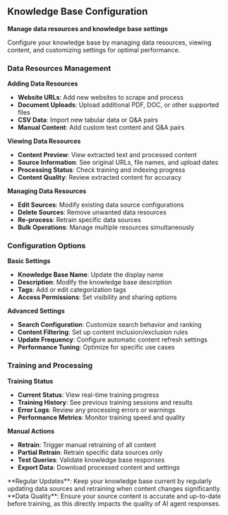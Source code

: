 ## Knowledge Base Configuration

**Manage data resources and knowledge base settings**

Configure your knowledge base by managing data resources, viewing content, and customizing settings for optimal performance.

### Data Resources Management

**Adding Data Resources**

- **Website URLs**: Add new websites to scrape and process
- **Document Uploads**: Upload additional PDF, DOC, or other supported files
- **CSV Data**: Import new tabular data or Q&A pairs
- **Manual Content**: Add custom text content and Q&A pairs

**Viewing Data Resources**

- **Content Preview**: View extracted text and processed content
- **Source Information**: See original URLs, file names, and upload dates
- **Processing Status**: Check training and indexing progress
- **Content Quality**: Review extracted content for accuracy

**Managing Data Resources**

- **Edit Sources**: Modify existing data source configurations
- **Delete Sources**: Remove unwanted data resources
- **Re-process**: Retrain specific data sources
- **Bulk Operations**: Manage multiple resources simultaneously

### Configuration Options

**Basic Settings**

- **Knowledge Base Name**: Update the display name
- **Description**: Modify the knowledge base description
- **Tags**: Add or edit categorization tags
- **Access Permissions**: Set visibility and sharing options

**Advanced Settings**

- **Search Configuration**: Customize search behavior and ranking
- **Content Filtering**: Set up content inclusion/exclusion rules
- **Update Frequency**: Configure automatic content refresh settings
- **Performance Tuning**: Optimize for specific use cases

### Training and Processing

**Training Status**

- **Current Status**: View real-time training progress
- **Training History**: See previous training sessions and results
- **Error Logs**: Review any processing errors or warnings
- **Performance Metrics**: Monitor training speed and quality

**Manual Actions**

- **Retrain**: Trigger manual retraining of all content
- **Partial Retrain**: Retrain specific data sources only
- **Test Queries**: Validate knowledge base responses
- **Export Data**: Download processed content and settings

<Tip>
  **Regular Updates**: Keep your knowledge base current by regularly updating
  data sources and retraining when content changes significantly.
</Tip>

<Warning>
  **Data Quality**: Ensure your source content is accurate and up-to-date before
  training, as this directly impacts the quality of AI agent responses.
</Warning>
